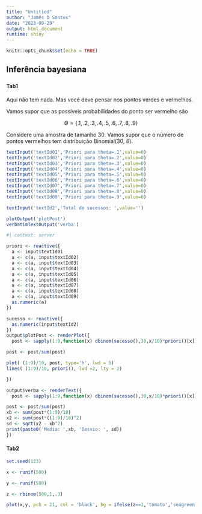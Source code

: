 ```yaml
---
title: "Untitled"
author: "James D Santos"
date: "2023-09-29"
output: html_document
runtime: shiny
---
```


```r
knitr::opts_chunk$set(echo = TRUE)
```

## Inferência bayesiana

### {.tabset}

#### Tab1

Aqui não tem nada. Mas você deve pensar nos pontos verdes e vermelhos.

Vamos supor que as possíveis probabilidades do ponto ser vermelho são

$$\Theta=\{.1,.2,.3,.4,.5,.6,.7,.8,.9\}$$

Considere uma amostra de tamanho 30. Vamos supor que o número de pontos vermelhos tem distribuição Binomial(30, $\theta$).

```r
textInput('textId01','Priori para theta=.1',value=0)
textInput('textId02','Priori para theta=.2',value=0)
textInput('textId03','Priori para theta=.3',value=0)
textInput('textId04','Priori para theta=.4',value=0)
textInput('textId05','Priori para theta=.5',value=0)
textInput('textId06','Priori para theta=.6',value=0)
textInput('textId07','Priori para theta=.7',value=0)
textInput('textId08','Priori para theta=.8',value=0)
textInput('textId09','Priori para theta=.9',value=0)

textInput('textId2','Total de sucessos: ',value='')

plotOutput('plotPost')
verbatimTextOutput('verba')
```

```r

#| context: server

priori <- reactive({
  a <- input$textId01
  a <- c(a, input$textId02)
  a <- c(a, input$textId03)
  a <- c(a, input$textId04)
  a <- c(a, input$textId05)
  a <- c(a, input$textId06)
  a <- c(a, input$textId07)
  a <- c(a, input$textId08)
  a <- c(a, input$textId09)
  as.numeric(a)
})

sucesso <- reactive({
  as.numeric(input$textId2)
})
output$plotPost <- renderPlot({
  post <- sapply(1:9,function(x) dbinom(sucesso(),30,x/10)*priori()[x])

post <- post/sum(post)

plot( (1:9)/10, post, type='h', lwd = 5) 
lines( (1:9)/10, priori(), lwd =2, lty = 2)

})

output$verba <- renderText({
  post <- sapply(1:9,function(x) dbinom(sucesso(),30,x/10)*priori()[x])

post <- post/sum(post)
xb <- sum(post*(1:9)/10)
x2 <- sum(post*((1:9)/10)^2)
sd <- sqrt(x2 - xb^2)
print(paste0('Media: ',xb, 'Desvio: ', sd))
})
```


#### Tab2

```r

set.seed(123)

x <- runif(500)

y <- runif(500)

z <- rbinom(500,1,.3)

plot(x,y, pch = 21, col = 'black', bg = ifelse(z==1,'tomato','seagreen'))

```


